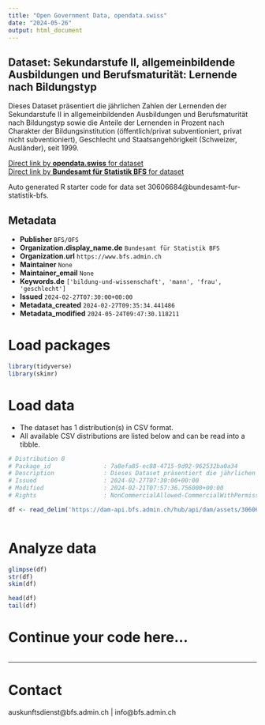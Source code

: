 ```yaml
---
title: "Open Government Data, opendata.swiss"
date: "2024-05-26"
output: html_document
---
```


## Dataset: Sekundarstufe II, allgemeinbildende Ausbildungen und Berufsmaturität: Lernende nach Bildungstyp

Dieses Dataset präsentiert die jährlichen Zahlen der Lernenden der Sekundarstufe II in allgemeinbildenden Ausbildungen und Berufsmaturität nach Bildungstyp sowie die Anteile der Lernenden in Prozent nach Charakter der Bildungsinstitution (öffentlich/privat subventioniert, privat nicht subventioniert), Geschlecht und Staatsangehörigkeit (Schweizer, Ausländer), seit 1999.

[Direct link by **opendata.swiss** for dataset](https://opendata.swiss/de/dataset/sekundarstufe-ii-allgemeinbildende-ausbildungen-und-berufsmaturitat-lernende-nach-bildungstyp4)<br>
[Direct link by **Bundesamt für Statistik BFS** for dataset](https://www.bfs.admin.ch/asset/de/ts-x-15.02.02.02.01)

Auto generated R starter code for data set 30606684@bundesamt-fur-statistik-bfs.

## Metadata

- **Publisher** `BFS/OFS`
- **Organization.display_name.de** `Bundesamt für Statistik BFS`
- **Organization.url** `https://www.bfs.admin.ch`
- **Maintainer** `None`
- **Maintainer_email** `None`
- **Keywords.de** `['bildung-und-wissenschaft', 'mann', 'frau', 'geschlecht']`
- **Issued** `2024-02-27T07:30:00+00:00`
- **Metadata_created** `2024-02-27T09:35:34.441486`
- **Metadata_modified** `2024-05-24T09:47:30.118211`


# Load packages

```r

library(tidyverse)
library(skimr)

```

# Load data

-   The dataset has 1 distribution(s) in CSV format.
-   All available CSV distributions are listed below and can be read into a tibble.

```r

# Distribution 0
# Package_id               : 7a8efa85-ec88-4715-9d92-962532ba0a34
# Description              : Dieses Dataset präsentiert die jährlichen Zahlen der Lernenden der Sekundarstufe II in allgemeinbildenden Ausbildungen und Berufsmaturität nach Bildungstyp sowie die Anteile der Lernenden in Prozent nach Charakter der Bildungsinstitution (öffentlich/privat subventioniert, privat nicht subventioniert), Geschlecht und Staatsangehörigkeit (Schweizer, Ausländer), seit 1999.
# Issued                   : 2024-02-27T07:30:00+00:00
# Modified                 : 2024-02-21T07:57:36.756000+00:00
# Rights                   : NonCommercialAllowed-CommercialWithPermission-ReferenceRequired

df <- read_delim('https://dam-api.bfs.admin.ch/hub/api/dam/assets/30606692/master')



```

# Analyze data

```r

glimpse(df)
str(df)
skim(df)

head(df)
tail(df)

```

# Continue your code here...

```r

```

------------------------------------------------------------------------

# Contact

auskunftsdienst@bfs.admin.ch | info@bfs.admin.ch
